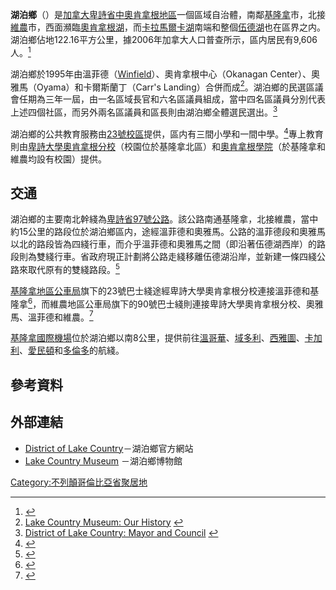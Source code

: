 {{Link style|time=2015-12-11T08:11:49+00:00}}
{{noteTA
|1=zh-cn:不列颠哥伦比亚;zh-hk:卑詩;zh-tw:英屬哥倫比亞
|2=zh-cn:奥卡納干;zh-hk:奧肯拿根;zh-tw:奧肯拿根
|3=zh-hans:公车局;zh-hk:公車局;zh-tw:公車局;
}}
'''湖泊鄉'''（{{lang-en|'''Lake Country'''}}）是[[加拿大|加拿大]][[卑詩省|卑詩省]][[中奧肯拿根地區|中奧肯拿根地區]]一個區域自治體，南鄰[[基隆拿|基隆拿]]市，北接[[:en:Vernon,_British_Columbia|維農]]市，西面瀕臨[[:en:Okanagan_Lake|奧肯拿根湖]]，而[[:en:Kalamalka_Lake|卡拉馬爾卡湖]]南端和整個[[:en:Wood_Lake_(British_Columbia)|伍德湖]]也在區界之内。湖泊鄉佔地122.16平方公里，據2006年加拿大人口普查所示，區内居民有9,606人。<ref>{{Cite web |url=http://www12.statcan.ca/census-recensement/2006/dp-pd/prof/92-591/details/Page.cfm?Lang=E&Geo1=CSD&Code1=5935016&Geo2=PR&Code2=59&Data=Count&SearchText=Lake%20Country&SearchType=Begins&SearchPR=01&B1=All&Custom= |title=2006 Community Profile: Lake Country |accessdate=2011-01-02 |archive-date=2016-03-04 |archive-url=https://web.archive.org/web/20160304141545/http://www12.statcan.ca/census-recensement/2006/dp-pd/prof/92-591/details/Page.cfm?Lang=E&Geo1=CSD&Code1=5935016&Geo2=PR&Code2=59&Data=Count&SearchText=Lake%20Country&SearchType=Begins&SearchPR=01&B1=All&Custom= |dead-url=no }}</ref>

湖泊鄉於1995年由溫菲德（[[:en:Winfield,_British_Columbia|Winfield]]）、奧肯拿根中心（Okanagan Center）、奧雅馬（Oyama）和卡爾斯蘭丁（Carr's Landing）合併而成<ref>[http://www.lakecountrymuseum.com/history.php Lake Country Museum: Our History] {{webarchive|url=https://web.archive.org/web/20110214152000/http://www.lakecountrymuseum.com/history.php |date=2011-02-14 }}</ref>。湖泊鄉的民選區議會任期為三年一屆，由一名區域長官和六名區議員組成，當中四名區議員分別代表上述四個社區，而另外兩名區議員和區長則由湖泊鄉全體選民選出。<ref>[http://www.lakecountry.bc.ca/siteengine/activepage.asp?PageID=7 District of Lake Country: Mayor and Council] {{webarchive|url=https://web.archive.org/web/20110829112152/http://www.lakecountry.bc.ca/siteengine/activepage.asp?PageID=7 |date=2011-08-29 }}</ref>

湖泊鄉的公共教育服務由[[:en:School_District_23_Central_Okanagan|23號校區]]提供，區内有三間小學和一間中學。<ref>{{Cite web |url=http://www.sd23.bc.ca/Schools |title=School District 23 |accessdate=2011-01-02 |archive-date=2010-08-19 |archive-url=https://web.archive.org/web/20100819092609/http://www.sd23.bc.ca/Schools/ |dead-url=no }}</ref>專上教育則由[[卑詩大學|卑詩大學]][[:en:UBC_Okanagan|奧肯拿根分校]]（校園位於基隆拿北區）和[[:en:Okanagan_College|奧肯拿根學院]]（於基隆拿和維農均設有校園）提供。

==交通==
湖泊鄉的主要南北幹綫為[[:en:British_Columbia_Highway_97|卑詩省97號公路]]。該公路南通基隆拿，北接維農，當中約15公里的路段位於湖泊鄉區内，途經溫菲德和奧雅馬。公路的溫菲德段和奧雅馬以北的路段皆為四綫行車，而介乎溫菲德和奧雅馬之間（即沿著伍德湖西岸）的路段則為雙綫行車。省政府現正計劃將公路走綫移離伍德湖沿岸，並新建一條四綫公路來取代原有的雙綫路段。<ref>{{Cite web |url=http://www.th.gov.bc.ca/OkanaganValley/projects/winfield-oyama/ |title=BC Ministry of Transportation |accessdate=2011-01-02 |archive-date=2010-08-14 |archive-url=https://web.archive.org/web/20100814211700/http://www.th.gov.bc.ca/OkanaganValley/projects/winfield%2Doyama/ |dead-url=no }}</ref>

[[:en:Kelowna_Regional_Transit|基隆拿地區公車局]]旗下的23號巴士綫途經卑詩大學奧肯拿根分校連接溫菲德和基隆拿<ref>{{Cite web |url=http://www.transitbc.com/regions/kel/schedules/map.cfm?p=side.txt&line=23& |title=Kelowna Regional Transit |access-date=2011-01-02 |archive-url=https://web.archive.org/web/20110717050851/http://www.transitbc.com/regions/kel/schedules/map.cfm?p=side.txt&line=23& |archive-date=2011-07-17 |dead-url=yes }}</ref>，而維農地區公車局旗下的90號巴士綫則連接卑詩大學奧肯拿根分校、奧雅馬、溫菲德和維農。<ref>{{Cite web |url=http://www.busonline.ca/regions/ver/schedules/map.cfm?p=side.txt&line=90& |title=Vernon Regional Transit |access-date=2011-01-02 |archive-url=https://web.archive.org/web/20110706170344/http://www.busonline.ca/regions/ver/schedules/map.cfm?p=side.txt&line=90& |archive-date=2011-07-06 |dead-url=yes }}</ref>

[[基隆拿國際機場|基隆拿國際機場]]位於湖泊鄉以南8公里，提供前往[[溫哥華|溫哥華]]、[[域多利|域多利]]、[[西雅圖|西雅圖]]、[[卡加利|卡加利]]、[[愛民頓|愛民頓]]和[[多倫多|多倫多]]的航綫。

==參考資料==
{{reflist|2}}

==外部連結==
*[https://web.archive.org/web/20110706165926/http://www.lakecountry.bc.ca/siteengine/activepage.asp District of Lake Country]－湖泊鄉官方網站
*[http://www.lakecountrymuseum.com/ Lake Country Museum] {{Wayback|url=http://www.lakecountrymuseum.com/ |date=20110201110159 }}－湖泊鄉博物館

{{不列颠哥伦比亚省行政区划}}

[[Category:不列顛哥倫比亞省聚居地|Category:不列顛哥倫比亞省聚居地]]